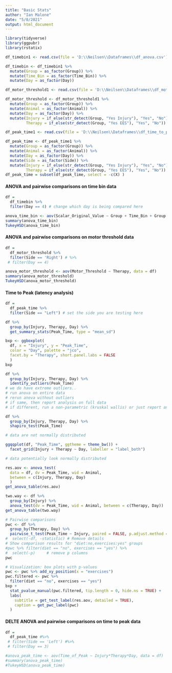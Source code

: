 ```yaml
---
title: "Basic Stats"
author: "Ian Malone"
date: "5/8/2021"
output: html_document
---
```



```r
library(tidyverse)
library(ggpubr)
library(rstatix)

df_timebin1 <- read.csv(file = 'D:\\Neilsen\\Dataframes\\df_anova.csv')

df_timebin <- df_timebin1 %>%
  mutate(Group = as_factor(Group)) %>% 
  mutate(Time_Bin = as_factor(Time_Bin)) %>%
  mutate(Day = as_factor(Day))

df_motor_threshold1 <- read.csv(file = 'D:\\Neilsen\\Dataframes\\df_motor_threshold.csv')

df_motor_threshold <- df_motor_threshold1 %>%
  mutate(Group = as_factor(Group)) %>% 
  mutate(Animal = as_factor(Animal)) %>%
  mutate(Day = as_factor(Day)) %>%
  mutate(Injury = if_else(str_detect(Group, "Yes Injury"), "Yes", "No"),
         Therapy = if_else(str_detect(Group, "Yes EES"), "Yes", "No"))

df_peak_time1 <- read.csv(file = 'D:\\Neilsen\\Dataframes\\df_time_to_peak.csv')

df_peak_time <- df_peak_time1 %>%
  mutate(Group = as_factor(Group)) %>% 
  mutate(Animal = as_factor(Animal)) %>%
  mutate(Day = as_factor(Day)) %>%
  mutate(Side = as_factor(Side)) %>%
  mutate(Injury = if_else(str_detect(Group, "Yes Injury"), "Yes", "No"),
         Therapy = if_else(str_detect(Group, "Yes EES"), "Yes", "No"))
df_peak_time = subset(df_peak_time, select = -c(X) )

```


#### ANOVA and pairwise comparisons on time bin data ####
```r
df = 
  df_timebin %>% 
  filter(Day == 4) # change which day is being compared here

anova_time_bin <- aov(Scalar_Original_Value ~ Group + Time_Bin + Group:Time_Bin, data = df)
summary(anova_time_bin)
TukeyHSD(anova_time_bin)

```


#### ANOVA and pairwise comparisons on motor threshold data ####
```r

df = 
  df_motor_threshold %>% 
  filter(Side == 'Right') # %>% 
 # filter(Day == 4)

anova_motor_threshold <- aov(Motor_Threshold ~ Therapy, data = df)
summary(anova_motor_threshold)
TukeyHSD(anova_motor_threshold)

```







#### Time to Peak (latency analysis) ####

```r

df = 
  df_peak_time %>% 
  filter(Side == "Left") # set the side you are testing here

```


```r

df %>%
  group_by(Injury, Therapy, Day) %>%
  get_summary_stats(Peak_Time, type = "mean_sd")

```


```r

bxp <- ggboxplot(
  df, x = "Injury", y = "Peak_Time",
  color = "Day", palette = "jco",
  facet.by = "Therapy", short.panel.labs = FALSE
  )
bxp

```

```r

df %>%
  group_by(Injury, Therapy, Day) %>%
  identify_outliers(Peak_Time)
# we do have extreme outliers..
# run anova on entire data
# rerun anova without outliers
# if same, then report analysis on full data
# if different, run a non-parametric (kruskal wallis) or just report analysis with an without outliers
```

```r

df %>%
  group_by(Injury, Therapy, Day) %>%
  shapiro_test(Peak_Time)

# data are not normally distributed
```

```r

ggqqplot(df, "Peak_Time", ggtheme = theme_bw()) +
  facet_grid(Injury + Therapy ~ Day, labeller = "label_both")

# data potentially look normally distributed
```

```r

res.aov <- anova_test(
  data = df, dv = Peak_Time, wid = Animal,
  between = c(Injury, Therapy, Day)
  )
get_anova_table(res.aov)

```

```r
two.way <- df %>%
  group_by(Injury) %>%
  anova_test(dv = Peak_Time, wid = Animal, between = c(Therapy, Day))
get_anova_table(two.way)
```




```r

# Pairwise comparisons
pwc <- df %>%
  group_by(Therapy, Day) %>%
  pairwise_t_test(Peak_Time ~ Injury, paired = FALSE, p.adjust.method = "bonferroni") #%>%
#  select(-df, -statistic) # Remove details
# Show comparison results for "diet:no,exercises:yes" groups
#pwc %>% filter(diet == "no", exercises == "yes") %>%
#  select(-p)     # remove p columns
pwc
```

```r

# Visualization: box plots with p-values
pwc <- pwc %>% add_xy_position(x = "exercises")
pwc.filtered <- pwc %>% 
  filter(diet == "no", exercises == "yes")
bxp + 
  stat_pvalue_manual(pwc.filtered, tip.length = 0, hide.ns = TRUE) +
  labs(
    subtitle = get_test_label(res.aov, detailed = TRUE),
    caption = get_pwc_label(pwc)
  )

```





#### DELTE ANOVA and pairwise comparisons on time to peak data ####
```r

df = 
  df_peak_time #%>% 
 # filter(Side == 'Left') #%>% 
 # filter(Day == 3)

#anova_peak_time <- aov(Time_of_Peak ~ Injury*Therapy*Day, data = df)
#summary(anova_peak_time)
#TukeyHSD(anova_peak_time)




```










